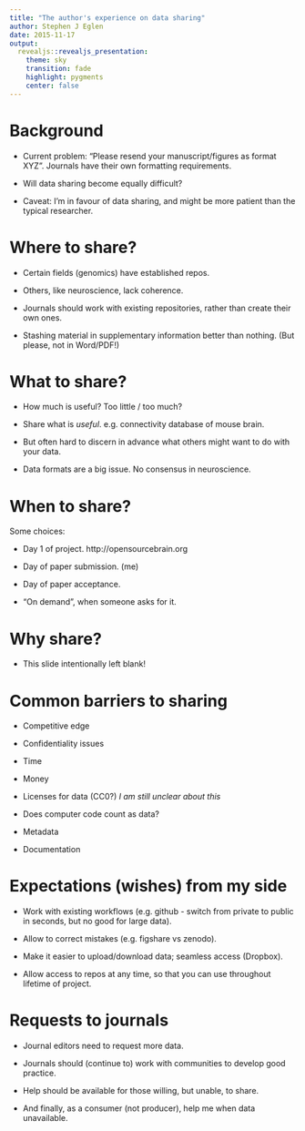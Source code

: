 ```yaml
---
title: "The author's experience on data sharing"
author: Stephen J Eglen
date: 2015-11-17
output:
  revealjs::revealjs_presentation:
    theme: sky
    transition: fade
    highlight: pygments
    center: false
---
```


# Background

- Current problem: "Please resend your manuscript/figures as format
XYZ".  Journals have their own formatting requirements.

- Will data sharing become equally difficult?

- Caveat: I'm in favour of data sharing, and might be more patient
than the typical researcher.

<!-- We invite you to attend and would be very grateful if you could also -->
<!-- give a 10 minute presentation on challenges and expectations from the -->
<!-- perspective of an author being required to deposit data in large -->
<!-- community resources as part of publishing in a journal. -->

# Where to share?

* Certain fields (genomics) have established repos.


* Others, like neuroscience, lack coherence.


* Journals should work with existing repositories, rather than create
their own ones.

* Stashing material in supplementary information better than nothing.
(But please, not in Word/PDF!)


# What to share?

- How much is useful?  Too little / too much?

- Share what is *useful*.  e.g. connectivity database of mouse brain.

- But often hard to discern in advance what others might want to do
with your data.

- Data formats are a big issue.  No consensus in neuroscience.

# When to share?

Some choices:

- Day 1 of project.  http://opensourcebrain.org

- Day of paper submission. (me)

- Day of paper acceptance.

- "On demand", when someone asks for it.


# Why share?

- This slide intentionally left blank!


# Common barriers to sharing


- Competitive edge

- Confidentiality issues

- Time

- Money

- Licenses for data (CC0?)  *I am still unclear about this*

- Does computer code count as data?

- Metadata

- Documentation



# Expectations (wishes) from my side

- Work with existing workflows (e.g. github - switch from private
to public in seconds, but no good for large data).

- Allow to correct mistakes (e.g. figshare vs zenodo).

- Make it easier to upload/download data; seamless access (Dropbox).

- Allow access to repos at any time, so that you can use throughout
  lifetime of project.

# Requests to journals

- Journal editors need to request more data.

- Journals should (continue to) work with communities to develop good practice.

- Help should be available for those willing, but unable, to share.

- And finally, as a consumer (not producer), help me when data unavailable.


<!-- note where slides can be downloaded from -->
<!--  -->
